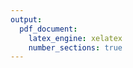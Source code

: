 ```yaml
---
output:
  pdf_document:
    latex_engine: xelatex
    number_sections: true
---
```


\graphicspath{ {Input/} }

\pagenumbering{gobble}

\begin{centering}

\vspace*{2cm}
  \Huge\textbf{Final Paper}\\
\vspace*{2cm}
  \large\textbf{for the CEU MSc in Business Analytics program}

\vfill

\large\textit{Gábor Horváth}

\vspace{1cm}
  \normalsize{June 2017}
  
\includegraphics{CEU_logo_color2}

\end{centering}
